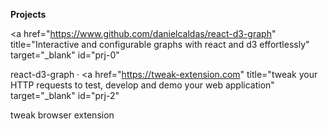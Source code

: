 **Projects**

<a
  href="https://www.github.com/danielcaldas/react-d3-graph"
  title="Interactive and configurable graphs with react and d3 effortlessly"
  target="_blank"
  id="prj-0"
>
  react-d3-graph
</a>
<span> · </span>
<a
  href="https://tweak-extension.com"
  title="tweak your HTTP requests to test, develop and demo your web application"
  target="_blank"
  id="prj-2"
>
  tweak browser extension
</a>
